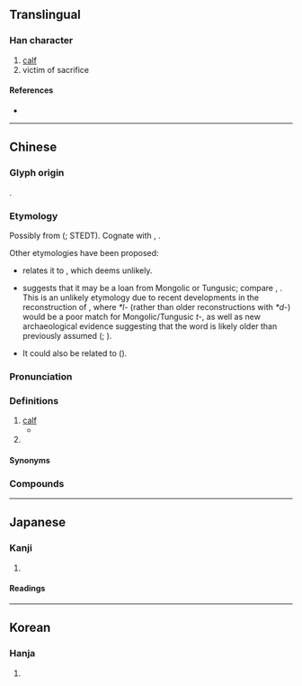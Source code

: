 {{also|犊}}
{{character info}}
==Translingual==
{{Han simplified forms|犢|㸿|犊|ex=y}}

===Han character===
{{Han char|rn=93|rad=牛|as=15|sn=19|four=24586|canj=HQGWC|ids=⿰牜賣,⿰牜𧶠}}

# [[calf]]
# victim of sacrifice

====References====
* {{Han ref|kx=0704.380|dkj=20196|dj=1117.230|hdz=31821.020|uh=72A2|ud=29346|bh=C37D|bd=50045}}

----

==Chinese==
{{zh-forms|s=犊}}

===Glyph origin===
{{Han etym}}
{{Han compound|牛|𧶠|c1=s|c2=p|t1=ox|ls=psc}}.

===Etymology===
Possibly from {{inh|zh|sit-pro|*luk||sheep}} ({{zh-ref|Schuessler, 2007}}; STEDT). Cognate with {{och-l|羭|sheep}}, {{cog|bo|ལུག||sheep}}.

Other etymologies have been proposed:
* {{zh-ref|Boodberg (1937)}} relates it to {{cog|bo|ཕྲུག||calf}}, which {{zh-ref|Schuessler (2007)}} deems unlikely.
* {{zh-ref|Norman (1988)}} suggests that it may be a loan from Mongolic or Tungusic; compare {{cog|mn|ᠲᠤᠭᠤᠯ||calf}}, {{cog|mnc|ᡨᡠᡴᡧᠠᠨ||calf}}. This is an unlikely etymology due to recent developments in the reconstruction of {{cog|och|-}}, where ''*l-'' (rather than older reconstructions with ''*d-'') would be a poor match for Mongolic/Tungusic ''t-'', as well as new archaeological evidence suggesting that the word is likely older than previously assumed ({{zh-ref|Miyake, 2017}}; {{zh-ref|Cao, 2021}}).
* It could also be related to {{och-l|畜|to nourish; domestic animal}} ({{zh-ref|Schuessler, 2007}}).

===Pronunciation===
{{zh-pron
|m=dú
|m-s=du3
|c=duk6
|c-t=uuk5
|g=
|h=pfs=thu̍k;gd=tug6
|j=dueh5
|mb=dŭ
|md=dŭk
|mn=to̍k
|mn-t=dog8
|w=5doq
|x=
|mc=y
|oc=y
|cat=n,pn
}}

===Definitions===
{{zh-hanzi}}

# [[calf]] {{gl|young [[cow]] or [[bull]]}}
#* {{zh-x|天子 適 諸侯，諸侯 膳 以 犢。|ref=Liji|When the Son of Heaven visits a feudal lord, the lord offers him a '''calf''' for food.}}
# {{surname|zh}}

====Synonyms====
{{zh-dial|小牛}}

===Compounds===
{{zh-der|初生之犢|孤犢觸乳|帶牛佩犢|快犢破車|抱犢山|牛犢|牛犢子|犢子|犢車|犢鼻褌|禽犢|禽犢之愛|老牛舐犢|舐犢|舐犢之愛|舐犢情深|護犢子|賣刀買犢|乳犢|佩犢|健犢|初生犢兒|叱犢|孤犢|帶犢|抱犢|揜麛取犢|斑犢|曬犢鼻|栗犢|毛犢|牧犢|牧犢子|牲犢|犢兒|犢廬|犢木子|犢沐子|犢牛|犢牧採薪|犢衣|犢褌|犢角繭|犢車麈尾|犢鼻|犢鼻騧|留犢|白犢|短犢|繭栗犢|繭犢|羔犢|耕犢|聊曬犢褌|豚犢|買犢賣刀|賣劍買犢|賣犢買刀|踦犢|金犢|青犢|飲犢上流|駒犢|騂犢|鳴犢|黃犢|黃犢舍|黑犢|黝犢}}

{{zh-cat|Cattle|Baby animals}}

----

==Japanese==
{{ja-kanji forms|㸿|犢}}

===Kanji===
{{ja-kanji|grade=|rs=牛15|shin=㸿}}

# {{rfdef|ja|sort=牛15}}

====Readings====
{{ja-readings
|goon=どく
|kanon=とく
|kun=こ.うし-}}

----

==Korean==

===Hanja===
{{ko-hanja|hangeul=독|eumhun=|rv=dok|mr=tok|y=tok}}

# {{rfdef|ko|sort=牛15}}